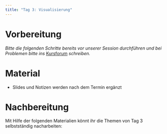 ```yaml
---
title: "Tag 3: Visualisierung"
---
```


# Vorbereitung

*Bitte die folgenden Schritte bereits vor unserer Session durchführen und* *bei Problemen bitte ins* [Kursforum](https://github.com/graebnerc/EinfuehrungR24/discussions) *schreiben.*


# Material

-   Slides und Notizen werden nach dem Termin ergänzt

# Nachbereitung

Mit Hilfe der folgenden Materialien könnt ihr die Themen von Tag 3 selbstständig nacharbeiten:
